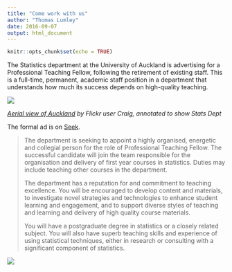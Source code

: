 ```yaml
---
title: "Come work with us"
author: "Thomas Lumley"
date: 2016-09-07
output: html_document
---
```


```r
knitr::opts_chunk$set(echo = TRUE)
```

The Statistics department at the University of Auckland is advertising for a Professional Teaching Fellow, following the retirement of existing staff. This is a full-time, permanent, academic staff position in a department that understands how much its success depends on high-quality teaching.

![](https://65.media.tumblr.com/096a9ed682d1f6a0d98fd51f5f38d8ff/tumblr_inline_od5zc7im991s1hdxy_540.png)

_[Aerial view of Auckland](http://www.flickr.com/photos/craigsyd/12241996833/) by Flickr user Craig, annotated to show Stats Dept_

The formal ad is on [Seek](https://www.seek.co.nz/job/31711551). 

> The department is seeking to appoint a highly organised, energetic and collegial person for the role of Professional Teaching Fellow. The successful candidate will join the team responsible for the organisation and delivery of first year courses in statistics. Duties may include teaching other courses in the department. 
> 
> The department has a reputation for and commitment to teaching excellence. You will be encouraged to develop content and materials, to investigate novel strategies and technologies to enhance student learning and engagement, and to support diverse styles of teaching and learning and delivery of high quality course materials.
> 
> You will have a postgraduate degree in statistics or a closely related subject. You will also have superb teaching skills and experience of using statistical techniques, either in research or consulting with a significant component of statistics.

![](https://67.media.tumblr.com/bb12bf4d0422bc14a747e338e2060fd8/tumblr_inline_od5zioqc0l1s1hdxy_540.png)